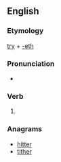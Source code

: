 ==English==

===Etymology===
[[try]] + [[-eth]]

===Pronunciation===
* {{rhymes|aɪəθ}}

===Verb===
{{en-verb form}}

# {{archaic third-person singular of|try}}

===Anagrams===
* [[hitter#English|hitter]]
* [[tither#English|tither]]